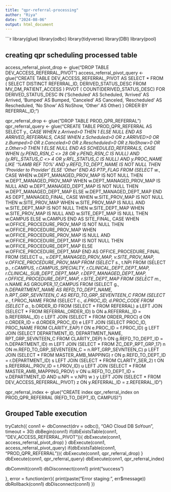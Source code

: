 ```yaml
---
title: "qpr-referral-processing"
author: "Riya"
date: "2024-08-06"
output: html_document
---
```


```r

library(glue)
library(odbc)
library(tidyverse)
library(DBI)
library(pool)


## creating qpr scheduling processed table

access_referral_pivot_drop <- glue("DROP TABLE DEV_ACCESS_REFERRAL_PIVOT")
access_referral_pivot_query <- glue("CREATE TABLE DEV_ACCESS_REFERRAL_PIVOT AS
                                    SELECT *
                                    FROM ( 
                                    SELECT DISTINCT REFERRAL_ID, DERIVED_STATUS_DESC
                                    FROM MV_DM_PATIENT_ACCESS
                                    )
                                    PIVOT (
                                    COUNT(DERIVED_STATUS_DESC)
                                    FOR DERIVED_STATUS_DESC IN ('Scheduled' AS Scheduled, 'Arrived' AS Arrived, 'Bumped' AS Bumped, 'Canceled' AS Canceled,
                                    'Rescheduled' AS Rescheduled, 'No Show' AS NoShow, 'Other' AS Other)
                                    )
                                    ORDER BY REFERRAL_ID;")


qpr_referral_drop <- glue("DROP TABLE PROD_QPR_REFERRAL")
qpr_referral_query <- glue("CREATE TABLE PROD_QPR_REFERRAL AS
                             SELECT y.*, 
                             CASE WHEN z.Arrived>0 THEN 1 ELSE NULL END AS ARRIVED_REFERRALS,
                             CASE WHEN z.Scheduled>0 OR z.ARRIVED>0 OR z.Bumped>0 OR z.Canceled>0 OR z.Rescheduled>0 OR z.NoShow>0 OR z.Other>0 THEN 1 ELSE NULL
                             END AS SCHEDULED_REFERRALS,
                             CASE WHEN (y.PEND_RSN_C <> 28 OR y.PEND_RSN_C IS NULL) AND (y.RFL_STATUS_C <> 4 OR y.RFL_STATUS_C IS NULL) 
                             AND y.PROC_NAME LIKE '%AMB REF TO%' AND y.REFD_TO_DEPT_NAME IS NOT NULL THEN 'Provider to Provider' ELSE 'Other'
                             END AS PTP_FLAG
                             FROM
                             (SELECT w.*,
                             CASE WHEN w.DEPT_MANAGED_PROV_MAP IS NOT NULL THEN w.DEPT_MANAGED_PROV_MAP
                                  WHEN w.DEPT_MANAGED_PROV_MAP IS NULL AND w.DEPT_MANAGED_DEPT_MAP IS NOT NULL THEN w.DEPT_MANAGED_DEPT_MAP
                                  ELSE w.DEPT_MANAGED_DEPT_MAP 
                             END AS DEPT_MANAGED_FINAL,
                             CASE WHEN w.SITE_PROV_MAP IS NOT NULL THEN w.SITE_PROV_MAP
                                  WHEN w.SITE_PROV_MAP IS NULL AND w.SITE_DEPT_MAP IS NOT NULL THEN w.SITE_DEPT_MAP
                                  WHEN w.SITE_PROV_MAP IS NULL AND w.SITE_DEPT_MAP IS NULL THEN w.CAMPUS
                                  ELSE w.CAMPUS
                             END AS SITE_FINAL,
                             CASE WHEN w.OFFICE_PROCEDURE_PROV_MAP IS NOT NULL THEN w.OFFICE_PROCEDURE_PROV_MAP
                                  WHEN w.OFFICE_PROCEDURE_PROV_MAP IS NULL AND w.OFFICE_PROCEDURE_DEPT_MAP IS NOT NULL THEN w.OFFICE_PROCEDURE_DEPT_MAP
                             ELSE w.OFFICE_PROCEDURE_DEPT_MAP
                             END AS OFFICE_PROCEDURE_FINAL
                             FROM
                             (SELECT u.*, v.DEPT_MANAGED_PROV_MAP, v.SITE_PROV_MAP, v.OFFICE_PROCEDURE_PROV_MAP
                             FROM
                             (SELECT s.*, t.NPI
                             FROM
                             (SELECT p.*, r.CAMPUS, r.CAMPUS_SPECIALTY, r.CLINICAL_DEPT_DEPT_MAP,
                             r.CLINICAL_SUB_DEPT_DEPT_MAP, r.DEPT_MANAGED_DEPT_MAP, r.OFFICE_PROCEDURE_DEPT_MAP,
                             r.SITE_DEPT_MAP
                             FROM
                             (SELECT m.*, n.NAME AS GROUPER_17_CAMPUS
                             FROM
                             (SELECT g.*, h.DEPARTMENT_NAME AS REFD_TO_DEPT_NAME, h.RPT_GRP_SEVNTEEN_C AS REFD_TO_GRP_SEVENTEEN_C
                             FROM
                             (SELECT e.*, f.PROC_NAME
                             FROM
                             (SELECT c.*, d.PROC_ID, d.PROC_CODE
                             FROM
                             (SELECT a.*, b.ORDER_ID
                             FROM
                             (SELECT * FROM REFERRAL) a
                             LEFT JOIN (SELECT * FROM REFERRAL_ORDER_ID) b
                             ON a.REFERRAL_ID = b.REFERRAL_ID) c
                             LEFT JOIN
                             (SELECT * FROM ORDER_PROC) d
                             ON c.ORDER_ID = d.ORDER_PROC_ID) e
                             LEFT JOIN
                             (SELECT PROC_ID, PROC_NAME FROM CLARITY_EAP) f
                             ON e.PROC_ID = f.PROC_ID) g
                             LEFT JOIN 
                             (SELECT DEPARTMENT_ID, DEPARTMENT_NAME, RPT_GRP_SEVNTEEN_C FROM CLARITY_DEP) h
                             ON g.REFD_TO_DEPT_ID = h.DEPARTMENT_ID) m
                             LEFT JOIN
                             (SELECT * FROM ZC_DEP_RPT_GRP_17) n
                             ON m.REFD_TO_GRP_SEVENTEEN_C = n.RPT_GRP_SEVNTEEN_C) p
                             LEFT JOIN
                             (SELECT * FROM MASTER_AMB_MAPPING) r
                             ON p.REFD_TO_DEPT_ID = r.DEPARTMENT_ID) s
                             LEFT JOIN
                             (SELECT * FROM CLARITY_SER_2) t
                             ON s.REFERRAL_PROV_ID = t.PROV_ID) u
                             LEFT JOIN
                             (SELECT * FROM MASTER_AMB_MAPPING_PROV) v
                             ON u.REFD_TO_DEPT_ID = v.DEPARTMENT_ID AND u.NPI = v.NPI) w ) y
                             LEFT JOIN
                             (SELECT * FROM DEV_ACCESS_REFERRAL_PIVOT) z
                             ON y.REFERRAL_ID = z.REFERRAL_ID
                             ")
                             

qpr_referral_index <- glue("CREATE index qpr_referral_index on PROD_QPR_REFERRAL (REFD_TO_DEPT_ID, CAMPUS)")

## Grouped Table execution
tryCatch({
  conn1 <- dbConnect(drv = odbc(), "OAO Cloud DB SoYoun", timeout = 30)
  dbBegin(conn1)
  if(dbExistsTable(conn1, "DEV_ACCESS_REFERRAL_PIVOT")){
  dbExecute(conn1, access_referral_pivot_drop) 
  }
  dbExecute(conn1, access_referral_pivot_query) 
  if(dbExistsTable(conn1, "PROD_QPR_REFERRAL")){
  dbExecute(conn1, qpr_referral_drop) 
  }
  dbExecute(conn1, qpr_referral_query) 
  dbExecute(conn1, qpr_referral_index)
  
  dbCommit(conn1)
  dbDisconnect(conn1)
  print("success")
  
},
error = function(err){
  print(paste("Error staging:", err$message))
  dbRollback(conn1)
  dbDisconnect(conn1)
})